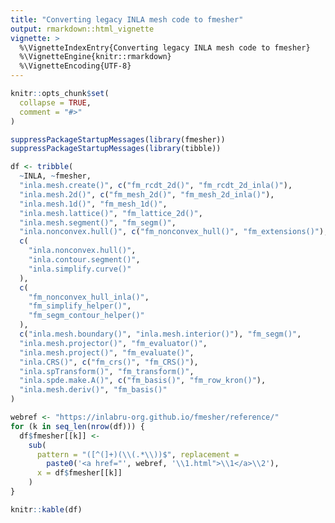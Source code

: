 ```yaml
---
title: "Converting legacy INLA mesh code to fmesher"
output: rmarkdown::html_vignette
vignette: >
  %\VignetteIndexEntry{Converting legacy INLA mesh code to fmesher}
  %\VignetteEngine{knitr::rmarkdown}
  %\VignetteEncoding{UTF-8}
---
```


```r
knitr::opts_chunk$set(
  collapse = TRUE,
  comment = "#>"
)
```

```r
suppressPackageStartupMessages(library(fmesher))
suppressPackageStartupMessages(library(tibble))
```

```r
df <- tribble(
  ~INLA, ~fmesher,
  "inla.mesh.create()", c("fm_rcdt_2d()", "fm_rcdt_2d_inla()"),
  "inla.mesh.2d()", c("fm_mesh_2d()", "fm_mesh_2d_inla()"),
  "inla.mesh.1d()", "fm_mesh_1d()",
  "inla.mesh.lattice()", "fm_lattice_2d()",
  "inla.mesh.segment()", "fm_segm()",
  "inla.nonconvex.hull()", c("fm_nonconvex_hull()", "fm_extensions()"),
  c(
    "inla.nonconvex.hull()",
    "inla.contour.segment()",
    "inla.simplify.curve()"
  ),
  c(
    "fm_nonconvex_hull_inla()",
    "fm_simplify_helper()",
    "fm_segm_contour_helper()"
  ),
  c("inla.mesh.boundary()", "inla.mesh.interior()"), "fm_segm()",
  "inla.mesh.projector()", "fm_evaluator()",
  "inla.mesh.project()", "fm_evaluate()",
  "inla.CRS()", c("fm_crs()", "fm_CRS()"),
  "inla.spTransform()", "fm_transform()",
  "inla.spde.make.A()", c("fm_basis()", "fm_row_kron()"),
  "inla.mesh.deriv()", "fm_basis()"
)

webref <- "https://inlabru-org.github.io/fmesher/reference/"
for (k in seq_len(nrow(df))) {
  df$fmesher[[k]] <-
    sub(
      pattern = "([^(]+)(\\(.*\\))$", replacement =
        paste0('<a href="', webref, '\\1.html">\\1</a>\\2'),
      x = df$fmesher[[k]]
    )
}
```

```r
knitr::kable(df)
```

